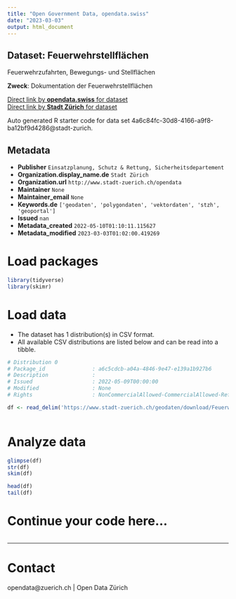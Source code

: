 ```yaml
---
title: "Open Government Data, opendata.swiss"
date: "2023-03-03"
output: html_document
---
```


## Dataset: Feuerwehrstellflächen

Feuerwehrzufahrten, Bewegungs- und Stellflächen

**Zweck**: Dokumentation der Feuerwehrstellflächen

[Direct link by **opendata.swiss** for dataset](https://opendata.swiss/de/dataset/feuerwehrstellflachen)<br>
[Direct link by **Stadt Zürich** for dataset](https://data.stadt-zuerich.ch/dataset/geo_feuerwehrstellflaechen)

Auto generated R starter code for data set 4a6c84fc-30d8-4166-a9f8-ba12bf9d4286@stadt-zurich.

## Metadata

- **Publisher** `Einsatzplanung, Schutz & Rettung, Sicherheitsdepartement`
- **Organization.display_name.de** `Stadt Zürich`
- **Organization.url** `http://www.stadt-zuerich.ch/opendata`
- **Maintainer** `None`
- **Maintainer_email** `None`
- **Keywords.de** `['geodaten', 'polygondaten', 'vektordaten', 'stzh', 'geoportal']`
- **Issued** `nan`
- **Metadata_created** `2022-05-10T01:10:11.115627`
- **Metadata_modified** `2023-03-03T01:02:00.419269`


# Load packages

```r

library(tidyverse)
library(skimr)

```

# Load data

-   The dataset has 1 distribution(s) in CSV format.
-   All available CSV distributions are listed below and can be read into a tibble.

```r

# Distribution 0
# Package_id               : a6c5cdcb-a04a-4846-9e47-e139a1b927b6
# Description              : 
# Issued                   : 2022-05-09T00:00:00
# Modified                 : None
# Rights                   : NonCommercialAllowed-CommercialAllowed-ReferenceNotRequired

df <- read_delim('https://www.stadt-zuerich.ch/geodaten/download/Feuerwehrstellflaechen?format=10008')



```

# Analyze data

```r

glimpse(df)
str(df)
skim(df)

head(df)
tail(df)

```

# Continue your code here...

```r

```

------------------------------------------------------------------------

# Contact

opendata@zuerich.ch | Open Data Zürich
